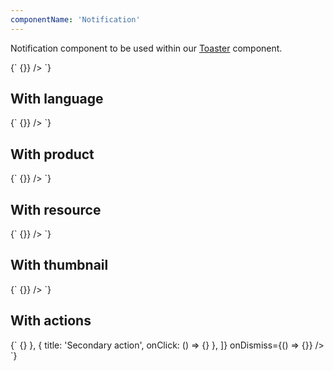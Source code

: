 ```yaml
---
componentName: 'Notification'
---
```


Notification component to be used within our [Toaster](/components/toast) component.

<LiveComponent>
{`
<Notification
  description="lAliquet in lacus, scelerisque tristique purus. Lob ortis felis orci lacus egestas et turpis."
  cta={{
    title: 'Standalone link',
    url: '/'
  }}
  onDismiss={() => {}}
/>
`}
</LiveComponent>

<PropsTable props={componentProps} />

## With language

<LiveComponent>
{`
<NotificationWithLanguage
  language="en"
  description="lAliquet in lacus, scelerisque tristique purus. Lob ortis felis orci lacus egestas et turpis."
  cta={{
    title: 'Standalone link',
    url: '/'
  }}
  onDismiss={() => {}}
/>
`}
</LiveComponent>

## With product

<LiveComponent>
{`
<NotificationWithProduct
  product="vault"
  description="lAliquet in lacus, scelerisque tristique purus. Lob ortis felis orci lacus egestas et turpis."
  cta={{
    title: 'Standalone link',
    url: '/'
  }}
  onDismiss={() => {}}
/>
`}
</LiveComponent>

## With resource

<LiveComponent>
{`
<NotificationWithResource
  type="webinar"
  description="lAliquet in lacus, scelerisque tristique purus. Lob ortis felis orci lacus egestas et turpis."
  cta={{
    title: 'Standalone link',
    url: '/'
  }}
  onDismiss={() => {}}
/>
`}
</LiveComponent>

## With thumbnail

<LiveComponent>
{`
<NotificationWithThumbnail
  thumbnail={{
    src: 'https://www.datocms-assets.com/2885/1651495958-infrastructure.png',
    alt: 'HashiCorp Infrastructure'
  }}
  description="lAliquet in lacus, scelerisque tristique purus. Lob ortis felis orci lacus egestas et turpis."
  cta={{
    title: 'Standalone link',
    url: '/'
  }}
  onDismiss={() => {}}
/>
`}
</LiveComponent>

## With actions

<LiveComponent>
{`
<NotificationWithActions
  heading="Notification heading"
  description="lAliquet in lacus, scelerisque tristique purus. Lob ortis felis orci lacus egestas et turpis."
  actions={[
    {
      title: 'Primary action',
      onClick: () => {}
    },
    {
      title: 'Secondary action',
      onClick: () => {}
    },
  ]}
  onDismiss={() => {}}
/>
`}
</LiveComponent>
